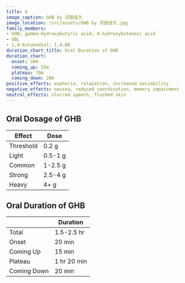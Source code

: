 ```yaml
---
title: G
image_caption: GHB by 沢田佳久
image_location: /src/assets/GHB by 沢田佳久.jpg
family_members:
- GHB; gamma-Hydroxybutyric acid; 4-hydroxybutanoic acid
- GBL
- 1,4-butanediol; 1,4-BD
duration_chart_title: Oral Duration of GHB
duration_chart:
  onset: 20m
  coming_up: 15m
  plateau: 70m
  coming_down: 20m
positive_effects: euphoria, relaxation, increased sociability
negative_effects: nausea, reduced coordination, memory impairment
neutral_effects: slurred speech, flushed skin
---
```


## Oral Dosage of GHB
| Effect | Dose |
| --- | --- |
| Threshold | 0.2 g |
| Light | 0.5-1 g |
| Common | 1-2.5 g |
| Strong | 2.5-4 g |
| Heavy | 4+ g |


<Chart title={frontmatter.duration_chart_title} data={frontmatter.duration_chart} />

## Oral Duration of GHB
| | Duration |
| --- | --- |
| Total | 1.5-2.5 hr |
| Onset | 20 min |
| Coming Up | 15 min |
| Plateau | 1 hr 20 min |
| Coming Down | 20 min |
